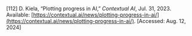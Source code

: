 \[112\]	D. Kiela, “Plotting progress in AI,” *Contextual AI*, Jul. 31, 2023\. Available: [https://contextual.ai/news/plotting-progress-in-ai/](https://contextual.ai/news/plotting-progress-in-ai/). \[Accessed: Aug. 12, 2024\]